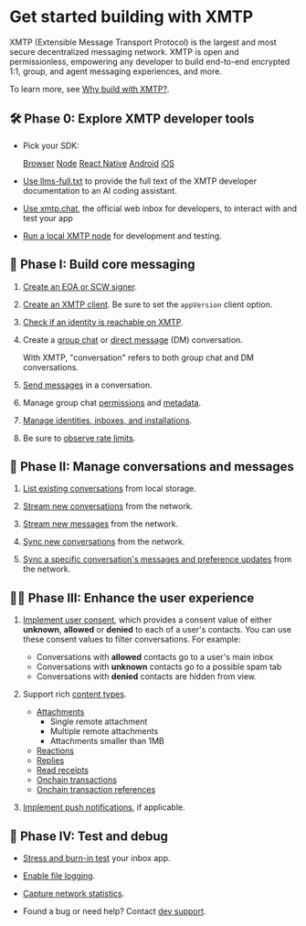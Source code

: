 # Get started building with XMTP

XMTP (Extensible Message Transport Protocol) is the largest and most secure decentralized messaging network. XMTP is open and permissionless, empowering any developer to build end-to-end encrypted 1:1, group, and agent messaging experiences, and more.

To learn more, see [Why build with XMTP?](/inboxes/intro/why-xmtp).

## 🛠️ Phase 0: Explore XMTP developer tools

- Pick your SDK:

  <style>
   {`
      /* Inline styles instead of styles.css bc vocs
      search bug doesn't allow imports */
      .sdk-buttons {
         display: flex;
         gap: 20px;
         flex-wrap: wrap;
         margin: 20px 0;
      }

      .sdk-button {
         padding: 8px 16px;
         background-color: #4F46E5;
         border-radius: 5px;
         text-decoration: none;
         color: #ffffff;
         font-weight: 400;
         transition: all 0.2s;
      }

      .sdk-button:hover {
         background-color: #4338CA;
      }
   `}
  </style>

  <div className="sdk-buttons">
    <a href="/inboxes/sdks/browser"
  className="sdk-button">Browser</a>
    <a href="/inboxes/sdks/node"
  className="sdk-button">Node</a>
    <a href="/inboxes/sdks/react-native"
  className="sdk-button">React Native</a>
    <a href="/inboxes/sdks/android"
  className="sdk-button">Android</a>
    <a href="/inboxes/sdks/ios"
  className="sdk-button">iOS</a>
  </div>

- [Use llms-full.txt](/inboxes/intro/build-with-llms) to provide the full text of the XMTP developer documentation to an AI coding assistant.

- [Use xmtp.chat](https://xmtp.chat), the official web inbox for developers, to interact with and test your app

- [Run a local XMTP node](https://github.com/xmtp/xmtp-local-node/tree/main) for development and testing.

## 💬 Phase I: Build core messaging

1. [Create an EOA or SCW signer](/inboxes/core-messaging/create-a-signer).

2. [Create an XMTP client](/inboxes/core-messaging/create-a-client). Be sure to set the `appVersion` client option.

3. [Check if an identity is reachable on XMTP](/inboxes/core-messaging/create-conversations#check-if-an-identity-is-reachable).

4. Create a [group chat](/inboxes/core-messaging/create-conversations) or [direct message](/inboxes/core-messaging/create-conversations) (DM) conversation.

   With XMTP, "conversation" refers to both group chat and DM conversations.

5. [Send messages](/inboxes/core-messaging/send-messages) in a conversation.

6. Manage group chat [permissions](/inboxes/core-messaging/group-permissions) and [metadata](/inboxes/core-messaging/group-metadata).

7. [Manage identities, inboxes, and installations](/inboxes/core-messaging/manage-inboxes).

8. Be sure to [observe rate limits](/inboxes/core-messaging/rate-limits).

## 📩 Phase II: Manage conversations and messages

1. [List existing conversations](/inboxes/list-stream-sync/list) from local storage.

2. [Stream new conversations](/inboxes/list-stream-sync/stream) from the network.

3. [Stream new messages](/inboxes/list-stream-sync/stream) from the network.

4. [Sync new conversations](/inboxes/list-stream-sync/sync-and-syncall) from the network.

5. [Sync a specific conversation's messages and preference updates](/inboxes/list-stream-sync/sync-and-syncall) from the network.

## 💅🏽 Phase III: Enhance the user experience

1. [Implement user consent](/inboxes/user-consent/support-user-consent), which provides a consent value of either **unknown**, **allowed** or **denied** to each of a user's contacts. You can use these consent values to filter conversations. For example:

   - Conversations with **allowed** contacts go to a user's main inbox
   - Conversations with **unknown** contacts go to a possible spam tab
   - Conversations with **denied** contacts are hidden from view.
  
2. Support rich [content types](/inboxes/content-types/content-types).

   - [Attachments](/inboxes/content-types/attachments)
     - Single remote attachment
     - Multiple remote attachments
     - Attachments smaller than 1MB
   - [Reactions](/inboxes/content-types/reactions)
   - [Replies](/inboxes/content-types/replies)
   - [Read receipts](/inboxes/content-types/read-receipts)
   - [Onchain transactions](/inboxes/content-types/transactions)
   - [Onchain transaction references](/inboxes/content-types/transaction-refs)

3. [Implement push notifications](/inboxes/push-notifs/understand-push-notifs), if applicable.

## 🧪 Phase IV: Test and debug

- [Stress and burn-in test](/inboxes/debug-your-app#xmtp-debug) your inbox app.

- [Enable file logging](/inboxes/debug-your-app#file-logging).

- [Capture network statistics](/inboxes/debug-your-app#network-statistics).

- Found a bug or need help? Contact [dev support](/inboxes/intro/dev-support).
